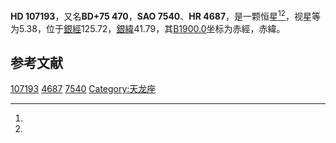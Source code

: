 {{Starbox begin
| name = HD 107193
}}
{{Starbox observe
| epoch = [[J2000.0|J2000.0]]
| constell = {{星座名待查}}<ref name=SIMBAD>{{cite web
 | url=http://simbad.u-strasbg.fr/simbad/sim-id?Ident=HR+4687
 | title =Pulsating variable Star
 | publisher=Centre de Données astronomiques de Strasbourg
 | work=SIMBAD
 | accessdate=2012-07-13}}</ref><ref name=DATA>{{cite web
 | url=http://vizier.u-strasbg.fr/viz-bin/VizieR-5?-out.add=.&-source=5050&-corr=PK=HR&-out.max=9999&HR=4687
 | title=VizieR Detailed Page
 | accessdate=2012-07-13
 | archive-date=2016-03-04
 | archive-url=https://web.archive.org/web/20160304230415/http://vizier.u-strasbg.fr/viz-bin/VizieR-5?-out.add=.&-source=5050&-corr=PK=HR&-out.max=9999&HR=4687
 | dead-url=no
 }}</ref>
| 星官 = 
| ra = {{RA|12|18|49.9}}<ref name=SIMBAD /><ref name=DATA />
| dec = {{DEC|+75|9|38}}<ref name=SIMBAD /><ref name=DATA />
| appmag_v = 5.38<ref name=SIMBAD /><ref name=DATA />
}}
{{Starbox character
| class = A1V<ref name=SIMBAD /><ref name=DATA />
| b-v = -0.02<ref name=SIMBAD /><ref name=DATA />
| u-b = -0.05<ref name=SIMBAD /><ref name=DATA />
| r-i = <ref name=SIMBAD /><ref name=DATA />
| variable = 
}}
{{Starbox astrometry
| radial_v = -0.05
| prop_mo_ra = -3
| parallax = 0.018
| p_error = 
}}
{{Starbox catalog
| names =BD+75 470，[[SAO星表|SAO]] 7540，[[HD星表|HD]] 107193，[[HR星表|HR]] 4687}}
{{Starbox reference |Simbad=HR+4687}}
{{Starbox end}}

'''HD 107193'''，又名'''BD+75 470'''，'''SAO 7540'''、'''HR 4687'''，是一颗恒星<ref name=SIMBAD /><ref name=DATA />，视星等为5.38，位于[[銀道座標系|銀經]]125.72，[[銀道座標系|銀緯]]41.79，其[[B1900.0|B1900.0]]坐标为赤經{{RA|12|14|20.8}}，赤緯{{DEC|+75|41.79|56}}。

== 参考文献 ==
{{reflist}}

{{star-stub}}

[[Category:HD和HDE天體|107193]]
[[Category:HR天體|4687]]
[[Category:SAO天體|7540]]
[[Category:天龙座|Category:天龙座]]